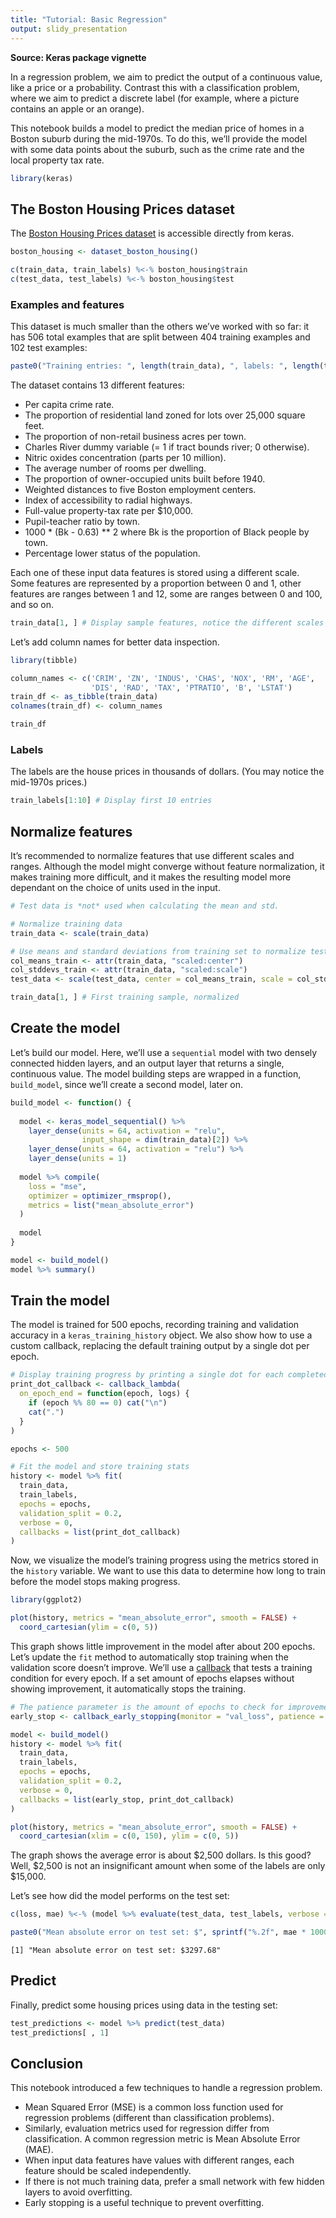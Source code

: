 ```yaml
---
title: "Tutorial: Basic Regression"
output: slidy_presentation
---
```


__Source: Keras package vignette__

In a regression problem, we aim to predict the output of a continuous
value, like a price or a probability. Contrast this with a
classification problem, where we aim to predict a discrete label (for
example, where a picture contains an apple or an orange).

This notebook builds a model to predict the median price of homes in a
Boston suburb during the mid-1970s. To do this, we'll provide the
model with some data points about the suburb, such as the crime rate
and the local property tax rate.


```r
library(keras)
```


## The Boston Housing Prices dataset

The [Boston Housing Prices
dataset](https://www.cs.toronto.edu/~delve/data/boston/bostonDetail.html)
is accessible directly from keras.

```r
boston_housing <- dataset_boston_housing()

c(train_data, train_labels) %<-% boston_housing$train
c(test_data, test_labels) %<-% boston_housing$test
```


### Examples and features

This dataset is much smaller than the others we've worked with so far:
it has 506 total examples that are split between 404 training examples
and 102 test examples:


```r
paste0("Training entries: ", length(train_data), ", labels: ", length(train_labels))
```

The dataset contains 13 different features:

 - Per capita crime rate.
 - The proportion of residential land zoned for lots over 25,000 square feet.
 - The proportion of non-retail business acres per town.
 - Charles River dummy variable (= 1 if tract bounds river; 0 otherwise).
 - Nitric oxides concentration (parts per 10 million).
 - The average number of rooms per dwelling.
 - The proportion of owner-occupied units built before 1940.
 - Weighted distances to five Boston employment centers.
 - Index of accessibility to radial highways.
 - Full-value property-tax rate per $10,000.
 - Pupil-teacher ratio by town.
 - 1000 * (Bk - 0.63) ** 2 where Bk is the proportion of Black people by town.
 - Percentage lower status of the population.

Each one of these input data features is stored using a different
scale. Some features are represented by a proportion between 0 and 1,
other features are ranges between 1 and 12, some are ranges between 0
and 100, and so on.

```r
train_data[1, ] # Display sample features, notice the different scales
```

Let's add column names for better data inspection.


```r
library(tibble)

column_names <- c('CRIM', 'ZN', 'INDUS', 'CHAS', 'NOX', 'RM', 'AGE', 
                  'DIS', 'RAD', 'TAX', 'PTRATIO', 'B', 'LSTAT')
train_df <- as_tibble(train_data)
colnames(train_df) <- column_names

train_df
```


### Labels

The labels are the house prices in thousands of dollars. (You may notice the mid-1970s prices.)

```r
train_labels[1:10] # Display first 10 entries

```


## Normalize features

It's recommended to normalize features that use different scales and ranges. Although the model might converge without feature normalization, it makes training more difficult, and it makes the resulting model more dependant on the choice of units used in the input.

```r
# Test data is *not* used when calculating the mean and std.

# Normalize training data
train_data <- scale(train_data) 

# Use means and standard deviations from training set to normalize test set
col_means_train <- attr(train_data, "scaled:center") 
col_stddevs_train <- attr(train_data, "scaled:scale")
test_data <- scale(test_data, center = col_means_train, scale = col_stddevs_train)

train_data[1, ] # First training sample, normalized
```

## Create the model

Let's build our model. Here, we'll use a `sequential` model with two densely connected hidden layers, and an output layer that returns a single, continuous value. The model building steps are wrapped in a function, `build_model`, since we'll create a second model, later on.

```r
build_model <- function() {
  
  model <- keras_model_sequential() %>%
    layer_dense(units = 64, activation = "relu",
                input_shape = dim(train_data)[2]) %>%
    layer_dense(units = 64, activation = "relu") %>%
    layer_dense(units = 1)
  
  model %>% compile(
    loss = "mse",
    optimizer = optimizer_rmsprop(),
    metrics = list("mean_absolute_error")
  )
  
  model
}

model <- build_model()
model %>% summary()
```

## Train the model

The model is trained for 500 epochs, recording training and validation
accuracy in a `keras_training_history` object.  We also show how to
use a custom callback, replacing the default training output by a
single dot per epoch.

```r
# Display training progress by printing a single dot for each completed epoch.
print_dot_callback <- callback_lambda(
  on_epoch_end = function(epoch, logs) {
    if (epoch %% 80 == 0) cat("\n")
    cat(".")
  }
)    

epochs <- 500

# Fit the model and store training stats
history <- model %>% fit(
  train_data,
  train_labels,
  epochs = epochs,
  validation_split = 0.2,
  verbose = 0,
  callbacks = list(print_dot_callback)
)


```

Now, we visualize the model's training progress using the metrics
stored in the `history` variable. We want to use this data to
determine how long to train before the model stops making progress.

```r
library(ggplot2)

plot(history, metrics = "mean_absolute_error", smooth = FALSE) +
  coord_cartesian(ylim = c(0, 5))
```

This graph shows little improvement in the model after about 200 epochs. Let's update the `fit` method to automatically stop training when the validation score doesn't improve. We'll use a [callback](https://keras.rstudio.com/reference/callback_early_stopping.html) that tests a training condition for every epoch. If a set amount of epochs elapses without showing improvement, it automatically stops the training.

```r
# The patience parameter is the amount of epochs to check for improvement.
early_stop <- callback_early_stopping(monitor = "val_loss", patience = 20)

model <- build_model()
history <- model %>% fit(
  train_data,
  train_labels,
  epochs = epochs,
  validation_split = 0.2,
  verbose = 0,
  callbacks = list(early_stop, print_dot_callback)
)

plot(history, metrics = "mean_absolute_error", smooth = FALSE) +
  coord_cartesian(xlim = c(0, 150), ylim = c(0, 5))
```

The graph shows the average error is about $2,500 dollars. Is this
good? Well, $2,500 is not an insignificant amount when some of the
labels are only $15,000.

Let's see how did the model performs on the test set:

```r
c(loss, mae) %<-% (model %>% evaluate(test_data, test_labels, verbose = 0))

paste0("Mean absolute error on test set: $", sprintf("%.2f", mae * 1000))
```

```
[1] "Mean absolute error on test set: $3297.68"
```

## Predict

Finally, predict some housing prices using data in the testing set:

```r
test_predictions <- model %>% predict(test_data)
test_predictions[ , 1]
```


## Conclusion

This notebook introduced a few techniques to handle a regression problem.

 - Mean Squared Error (MSE) is a common loss function used for
   regression problems (different than classification problems).
 - Similarly, evaluation metrics used for regression differ from
   classification. A common regression metric is Mean Absolute Error (MAE).
 - When input data features have values with different ranges, each
   feature should be scaled independently. 
 - If there is not much training data, prefer a small network with few
   hidden layers to avoid overfitting. 
 - Early stopping is a useful technique to prevent overfitting.

